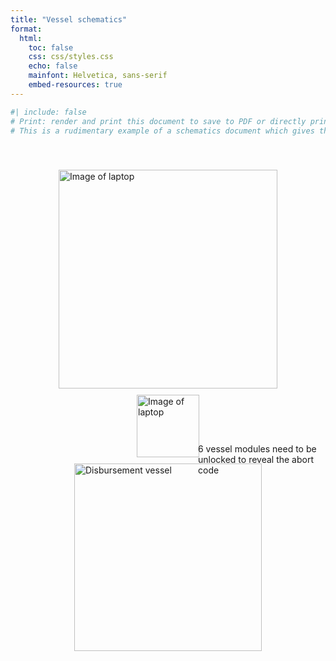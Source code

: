 ```yaml
---
title: "Vessel schematics"
format: 
  html:
    toc: false
    css: css/styles.css
    echo: false
    mainfont: Helvetica, sans-serif
    embed-resources: true
---
```


```r
#| include: false
# Print: render and print this document to save to PDF or directly print.
# This is a rudimentary example of a schematics document which gives the participants more information on the interaction between the terminal and the device.
```
<div id="TerminalImage" style="margin: auto; padding-top: 8%;">
<img src="wiki/Laptopicon.png" alt="Image of laptop" width=350 style="margin-left: auto;  margin-right: auto;  display: block;"></div>

<div id="DownArrow" style="margin: auto; padding-top: 2%;">
<img src="wiki/DownArrow.png" alt="Image of laptop" width=100 style="margin-left: auto;  margin-right: auto;  display: block;"></div>

<div id="TextExplainer" style="position: absolute; top: calc(10% + 350px); left: 55%; width: 200px;">
<span>6 vessel modules need to be unlocked to reveal the abort code</span>
</div>

<div id="Vessel" style="margin: auto; padding-top: 2%;">
<img src="wiki/Device.png" alt="Disbursement vessel" width=300 style="margin-left: auto;  margin-right: auto;  display: block;"></div>